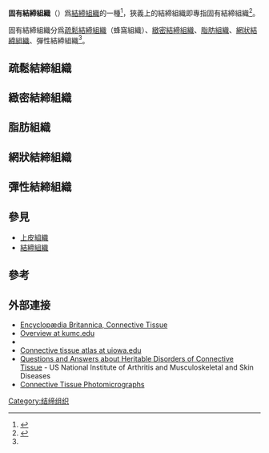 {{expand|time=2016-06-11T02:27:29+00:00}}
{{expert|time=2016-06-11T02:27:29+00:00}}
{{Infobox anatomy
| Name        = 固有結締組織
| Latin       = textus connectivus proprius
| Image       = Hist.Technik (2).jpg
| Caption     = [[附睾|附睾]]組織切片。藍色部分爲固有結締組織，而紫色部分則爲[[上皮組織|上皮組織]]
| Width       = 
| Precursor   = 
| System      = 
| Acronym     = 
<!--
| Code        = [[Terminologia_Histologica|TH]] H2.00.03.1.00001
-->
}}
'''固有結締組織'''（{{lang-en|Connective tissue proper}}）爲[[結締組織|結締組織]]的一種<ref name="PorthMatfin2010">{{cite book|author1=Carol Mattson Porth|author2=Glenn Matfin|title=Essentials of Pathophysiology: Concepts of Altered Health States|url=http://books.google.com/books?id=FFg88IaReBwC&pg=PA24|accessdate=11 May 2011|date=1 October 2010|publisher=Lippincott Williams & Wilkins|isbn=978-1-58255-724-3|pages=24–}}</ref>，狹義上的結締組織即專指固有結締組織<ref name=He_Li>{{cite book|title=組織學與胚胎學|publisher=人民衛生出版社|ISBN=978-7-117-20646-4|edition=第三版|author=李和、李繼承等|pages=35|year=2015}}</ref>。

固有結締組織分爲[[疏鬆結締組織|疏鬆結締組織]]（蜂窩組織）、[[緻密結締組織|緻密結締組織]]、[[脂肪組織|脂肪組織]]、[[網狀結締組織|網狀結締組織]]、彈性結締組織<ref name=He_Li/>。

==疏鬆結締組織==
{{main|疏鬆結締組織}}

==緻密結締組織==
{{main|緻密結締組織}}

==脂肪組織==
{{main|脂肪組織}}

==網狀結締組織==
{{main|網狀組織}}

==彈性結締組織==

==參見==
*[[上皮組織|上皮組織]]
*[[結締組織|結締組織]]

==參考==
{{reflist}}

==外部連接==
{{Commons category|Connective tissues}}
* [http://www.britannica.com/eb/article-9110162/connective-tissue Encyclopædia Britannica, Connective Tissue]{{Wayback|url=http://www.britannica.com/eb/article-9110162/connective-tissue |date=20081118141046 }}
* [http://www.kumc.edu/instruction/medicine/anatomy/histoweb/ct/ct.htm Overview at kumc.edu]{{Wayback|url=http://www.kumc.edu/instruction/medicine/anatomy/histoweb/ct/ct.htm |date=20101226050456 }}
* {{UIUCHistologySubject|230}}
* [https://web.archive.org/web/20100727134405/http://www.medicine.uiowa.edu/anatomy/dental/genhisto/GHWIN/unit3/index.html Connective tissue atlas at uiowa.edu]
* [https://web.archive.org/web/20150216072337/http://www.niams.nih.gov/Health_Info/Connective_Tissue/default.asp Questions and Answers about Heritable Disorders of Connective Tissue] - US National Institute of Arthritis and Musculoskeletal and Skin Diseases
* [http://www.histology-world.com/photoalbum/thumbnails.php?album=28 Connective Tissue Photomicrographs]{{Wayback|url=http://www.histology-world.com/photoalbum/thumbnails.php?album=28 |date=20170825073350 }}

{{結締組織}}

[[Category:结缔组织|Category:结缔组织]]